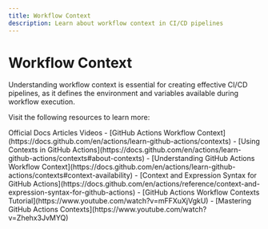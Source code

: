 ```yaml
---
title: Workflow Context
description: Learn about workflow context in CI/CD pipelines
---
```


# Workflow Context

Understanding workflow context is essential for creating effective CI/CD pipelines, as it defines the environment and variables available during workflow execution.

Visit the following resources to learn more:

<Tabs defaultValue="article">
<TabsList>
<TabsTrigger value="official">Official Docs</TabsTrigger>
<TabsTrigger value="article">Articles</TabsTrigger>
<TabsTrigger value="video">Videos</TabsTrigger>
</TabsList>

<TabsContent value="official">
- [GitHub Actions Workflow Context](https://docs.github.com/en/actions/learn-github-actions/contexts)
- [Using Contexts in GitHub Actions](https://docs.github.com/en/actions/learn-github-actions/contexts#about-contexts)
</TabsContent>
<TabsContent value="article">
- [Understanding GitHub Actions Workflow Context](https://docs.github.com/en/actions/learn-github-actions/contexts#context-availability)
- [Context and Expression Syntax for GitHub Actions](https://docs.github.com/en/actions/reference/context-and-expression-syntax-for-github-actions)
</TabsContent>
<TabsContent value="video">
- [GitHub Actions Workflow Contexts Tutorial](https://www.youtube.com/watch?v=mFFXuXjVgkU)
- [Mastering GitHub Actions Contexts](https://www.youtube.com/watch?v=Zhehx3JvMYQ)
</TabsContent>
</Tabs>
